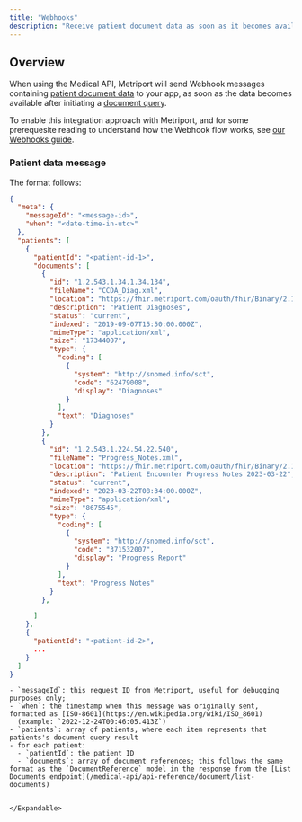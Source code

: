 ```yaml
---
title: "Webhooks"
description: "Receive patient document data as soon as it becomes available after initiating a document query."
---
```


## Overview

When using the Medical API, Metriport will send Webhook messages containing [patient document data](#patient-data-message) to your app, as soon
as the data becomes available after initiating a [document query](/medical-api/api-reference/document/start-document-query).

To enable this integration approach with Metriport, and for some prerequesite reading to understand
how the Webhook flow works, see [our Webhooks guide](/home/api-info/webhooks).

### Patient data message

The format follows:

```json
{
  "meta": {
    "messageId": "<message-id>",
    "when": "<date-time-in-utc>"
  },
  "patients": [
    {
      "patientId": "<patient-id-1>",
      "documents": [
        {
          "id": "1.2.543.1.34.1.34.134",
          "fileName": "CCDA_Diag.xml",
          "location": "https://fhir.metriport.com/oauth/fhir/Binary/2.16.840.1.113883.3.777.666.5.700009.969696",
          "description": "Patient Diagnoses",
          "status": "current",
          "indexed": "2019-09-07T15:50:00.000Z",
          "mimeType": "application/xml",
          "size": "17344007",
          "type": {
            "coding": [
              {
                "system": "http://snomed.info/sct",
                "code": "62479008",
                "display": "Diagnoses"
              }
            ],
            "text": "Diagnoses"
          }
        },
        {
          "id": "1.2.543.1.224.54.22.540",
          "fileName": "Progress_Notes.xml",
          "location": "https://fhir.metriport.com/oauth/fhir/Binary/2.16.840.1.113883.3.777.666.5.700009.69696969",
          "description": "Patient Encounter Progress Notes 2023-03-22",
          "status": "current",
          "indexed": "2023-03-22T08:34:00.000Z",
          "mimeType": "application/xml",
          "size": "8675545",
          "type": {
            "coding": [
              {
                "system": "http://snomed.info/sct",
                "code": "371532007",
                "display": "Progress Report"
              }
            ],
            "text": "Progress Notes"
          }
        },

      ]
    },
    {
      "patientId": "<patient-id-2>",
      ...
    }
  ]
}
```

<ResponseField name="Details">
  <Expandable title="details">

    - `messageId`: this request ID from Metriport, useful for debugging purposes only;
    - `when`: the timestamp when this message was originally sent, formatted as [ISO-8601](https://en.wikipedia.org/wiki/ISO_8601)
      (example: `2022-12-24T00:46:05.413Z`)
    - `patients`: array of patients, where each item represents that patients's document query result
    - for each patient:
      - `patientId`: the patient ID
      - `documents`: array of document references; this follows the same format as the `DocumentReference` model in the response from the [List Documents endpoint](/medical-api/api-reference/document/list-documents)


    </Expandable>

</ResponseField>